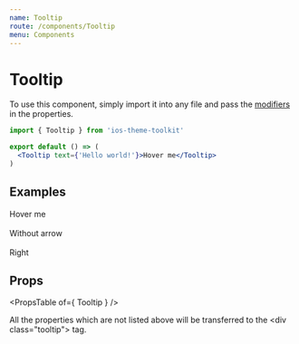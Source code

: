 ```yaml
---
name: Tooltip
route: /components/Tooltip
menu: Components
---
```



# Tooltip

To use this component, simply import it into any file and pass the [modifiers](#/#props) in the properties.

```jsx
import { Tooltip } from 'ios-theme-toolkit'

export default () => (
  <Tooltip text={'Hello world!'}>Hover me</Tooltip>
)
```

## Examples

<Playground>
  <Tooltip text="Hello world!">
    Hover me
  </Tooltip>
  <br/><br/>

  <Tooltip withoutArrow text="Hello world!">
    Without arrow
  </Tooltip>
  <br/><br/>

  <Tooltip placement="right" text="Hello world!">
    Right
  </Tooltip>
</Playground>

## Props

<PropsTable of={ Tooltip } />

All the properties which are not listed above will be transferred to the \<div class="tooltip"\> tag.
